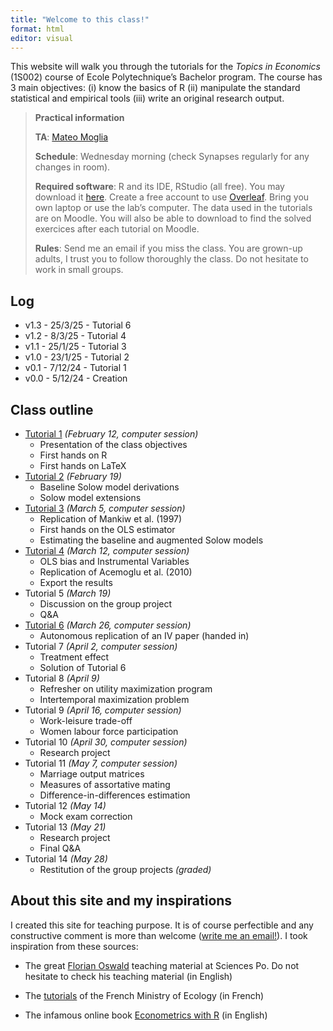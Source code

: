 ```yaml
---
title: "Welcome to this class!"
format: html
editor: visual
---
```


This website will walk you through the tutorials for the *Topics in Economics* (1S002) course of Ecole Polytechnique's Bachelor program. The course has 3 main objectives: (i) know the basics of R (ii) manipulate the standard statistical and empirical tools (iii) write an original research output.

> **Practical information**
>
> **TA**: [Mateo Moglia](https://mateomoglia.github.io)
>
> **Schedule**: Wednesday morning (check Synapses regularly for any changes in room).
>
> **Required software**: R and its IDE, RStudio (all free). You may download it [here](https://posit.co/download/rstudio-desktop/). Create a free account to use [Overleaf](https://www.overleaf.com). Bring you own laptop or use the lab's computer. The data used in the tutorials are on Moodle. You will also be able to download to find the solved exercices after each tutorial on Moodle.
>
> **Rules**: Send me an email if you miss the class. You are grown-up adults, I trust you to follow thoroughly the class. Do not hesitate to work in small groups.

::: {.callout-caution collapse="true"}
## Log

-   v1.3 - 25/3/25 - Tutorial 6
-   v1.2 - 8/3/25 - Tutorial 4
-   v1.1 - 25/1/25 - Tutorial 3
-   v1.0 - 23/1/25 - Tutorial 2
-   v0.1 - 7/12/24 - Tutorial 1
-   v0.0 - 5/12/24 - Creation
:::

## Class outline

-   [Tutorial 1](https://mateomoglia.github.io/2025_eco1s002/tutorial1.html#/title-slide) *(February 12, computer session)*
    -   Presentation of the class objectives
    -   First hands on R
    -   First hands on LaTeX
-   [Tutorial 2](https://mateomoglia.github.io/2025_eco1s002/tutorial2.html) *(February 19)*
    -   Baseline Solow model derivations
    -   Solow model extensions
-   [Tutorial 3](https://mateomoglia.github.io/2025_eco1s002/tutorial3.html) *(March 5, computer session)*
    -   Replication of Mankiw et al. (1997)
    -   First hands on the OLS estimator
    -   Estimating the baseline and augmented Solow models
-   [Tutorial 4](https://mateomoglia.github.io/2025_eco1s002/tutorial4.html) *(March 12, computer session)*
    -   OLS bias and Instrumental Variables
    -   Replication of Acemoglu et al. (2010)
    -   Export the results
-   Tutorial 5 *(March 19)*
    -   Discussion on the group project
    -   Q&A
-   [Tutorial 6](https://mateomoglia.github.io/2025_eco1s002/tutorial6.html) *(March 26, computer session)*
    -   Autonomous replication of an IV paper (handed in)
-   Tutorial 7 *(April 2, computer session)*
    -   Treatment effect
    -   Solution of Tutorial 6
-   Tutorial 8 *(April 9)*
    -   Refresher on utility maximization program
    -   Intertemporal maximization problem
-   Tutorial 9 *(April 16, computer session)*
    -   Work-leisure trade-off
    -   Women labour force participation
-   Tutorial 10 *(April 30, computer session)*
    -   Research project
-   Tutorial 11 *(May 7, computer session)*
    -   Marriage output matrices
    -   Measures of assortative mating
    -   Difference-in-differences estimation
-   Tutorial 12 *(May 14)*
    -   Mock exam correction
-   Tutorial 13 *(May 21)*
    -   Research project
    -   Final Q&A
-   Tutorial 14 *(May 28)*
    -   Restitution of the group projects *(graded)*

## About this site and my inspirations

I created this site for teaching purpose. It is of course perfectible and any constructive comment is more than welcome ([write me an email!](mailto:mateo.moglia@gmail.com)). I took inspiration from these sources:

-   The great [Florian Oswald](https://floswald.github.io) teaching material at Sciences Po. Do not hesitate to check his teaching material (in English)

-   The [tutorials](https://mtes-mct.github.io/parcours-r/) of the French Ministry of Ecology (in French)

-   The infamous online book [Econometrics with R](https://www.econometrics-with-r.org) (in English)